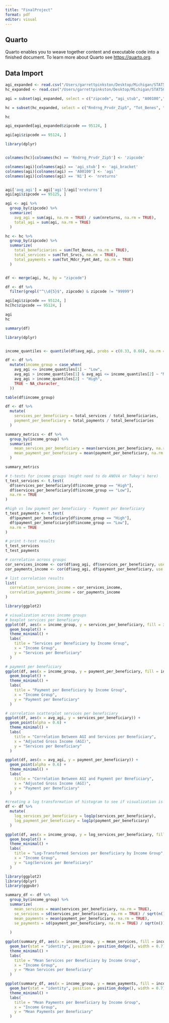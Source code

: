 ```yaml
---
title: "FinalProject"
format: pdf
editor: visual
---
```


## Quarto

Quarto enables you to weave together content and executable code into a finished document. To learn more about Quarto see <https://quarto.org>.

## Data Import

```r
agi_expanded <- read.csv("/Users/garrettpinkston/Desktop/Michigan/STAT506/Final/Data/20zpallagi (1).csv")
hc_expanded <- read.csv("/Users/garrettpinkston/Desktop/Michigan/STAT506/Final/Data/MUP_PHY_R24_P07_V10_D22_Prov.csv")

```




```r
agi = subset(agi_expanded, select = c("zipcode", "agi_stub", "A00100","N1"))

hc = subset(hc_expanded, select = c("Rndrng_Prvdr_Zip5", "Tot_Benes", "Tot_Srvcs", "Tot_Mdcr_Pymt_Amt"))
```


```r
hc
```

```r
agi_expanded[agi_expanded$zipcode == 95124, ]

agi[agi$zipcode == 95124, ]

```

```r
library(dplyr)


colnames(hc)[colnames(hc) == 'Rndrng_Prvdr_Zip5'] <- 'zipcode'

colnames(agi)[colnames(agi) == 'agi_stub'] <- 'agi_bracket'
colnames(agi)[colnames(agi) == 'A00100'] <- 'agi'
colnames(agi)[colnames(agi) == 'N1'] <- 'nreturns'


agi['avg_agi'] = agi['agi']/agi['nreturns']
agi[agi$zipcode == 95125, ]


```

```r

agi <- agi %>%
  group_by(zipcode) %>%
  summarize(
    avg_agi = sum(agi, na.rm = TRUE) / sum(nreturns, na.rm = TRUE), 
    total_agi = sum(agi, na.rm = TRUE)
  )

hc <- hc %>%
  group_by(zipcode) %>%
  summarize(
    total_beneficiaries = sum(Tot_Benes, na.rm = TRUE),
    total_services = sum(Tot_Srvcs, na.rm = TRUE),
    total_payments = sum(Tot_Mdcr_Pymt_Amt, na.rm = TRUE)
  )


df <- merge(agi, hc, by = "zipcode")

df <- df %>%
  filter(grepl("^\\d{5}$", zipcode) & zipcode != "99999")
```

```r
agi[agi$zipcode == 95124, ]
hc[hc$zipcode == 95124, ]

agi
hc

summary(df)
```

```r
library(dplyr)


income_quantiles <- quantile(df$avg_agi, probs = c(0.33, 0.66), na.rm = TRUE)

df <- df %>%
  mutate(income_group = case_when(
    avg_agi <= income_quantiles[1] ~ "Low",
    avg_agi > income_quantiles[1] & avg_agi <= income_quantiles[2] ~ "Middle",
    avg_agi > income_quantiles[2] ~ "High",
    TRUE ~ NA_character_
  ))

table(df$income_group)

df <- df %>%
  mutate(
    services_per_beneficiary = total_services / total_beneficiaries,
    payment_per_beneficiary = total_payments / total_beneficiaries
  )

summary_metrics <- df %>%
  group_by(income_group) %>%
  summarize(
    mean_services_per_beneficiary = mean(services_per_beneficiary, na.rm = TRUE),
    mean_payment_per_beneficiary = mean(payment_per_beneficiary, na.rm = TRUE)
  )

summary_metrics
```

```r
# t-tests for income groups (might need to do ANOVA or Tukey's here)
t_test_services <- t.test(
  df$services_per_beneficiary[df$income_group == "High"],
  df$services_per_beneficiary[df$income_group == "Low"],
  na.rm = TRUE
)

#high vs low payment per beneficiary - Payment per Beneficiary
t_test_payments <- t.test(
  df$payment_per_beneficiary[df$income_group == "High"],
  df$payment_per_beneficiary[df$income_group == "Low"],
  na.rm = TRUE
)

# print t-test results
t_test_services
t_test_payments

# correlation across groups
cor_services_income <- cor(df$avg_agi, df$services_per_beneficiary, use = "complete.obs")
cor_payments_income <- cor(df$avg_agi, df$payment_per_beneficiary, use = "complete.obs")

# list correlation results
list(
  correlation_services_income = cor_services_income,
  correlation_payments_income = cor_payments_income
)

```

```r
library(ggplot2)

# visualization across income groups
# boxplot services per beneficary
ggplot(df, aes(x = income_group, y = services_per_beneficiary, fill = income_group)) +
  geom_boxplot() +
  theme_minimal() +
  labs(
    title = "Services per Beneficiary by Income Group",
    x = "Income Group",
    y = "Services per Beneficiary"
  )

# payment per beneficiary
ggplot(df, aes(x = income_group, y = payment_per_beneficiary, fill = income_group)) +
  geom_boxplot() +
  theme_minimal() +
  labs(
    title = "Payment per Beneficiary by Income Group",
    x = "Income Group",
    y = "Payment per Beneficiary"
  )

# correlation scatterplot services per beneficiary
ggplot(df, aes(x = avg_agi, y = services_per_beneficiary)) +
  geom_point(alpha = 0.6) +
  theme_minimal() +
  labs(
    title = "Correlation Between AGI and Services per Beneficiary",
    x = "Adjusted Gross Income (AGI)",
    y = "Services per Beneficiary"
  )

ggplot(df, aes(x = avg_agi, y = payment_per_beneficiary)) +
  geom_point(alpha = 0.6) +
  theme_minimal() +
  labs(
    title = "Correlation Between AGI and Payment per Beneficiary",
    x = "Adjusted Gross Income (AGI)",
    y = "Payment per Beneficiary"
  )

```


```r

#creating a log transformation of histogram to see if visualization is better
df <- df %>%
  mutate(
    log_services_per_beneficiary = log1p(services_per_beneficiary),
    log_payment_per_beneficiary = log1p(payment_per_beneficiary)
  )

ggplot(df, aes(x = income_group, y = log_services_per_beneficiary, fill = income_group)) +
  geom_boxplot() +
  theme_minimal() +
  labs(
    title = "Log-Transformed Services per Beneficiary by Income Group",
    x = "Income Group",
    y = "Log(Services per Beneficiary)"
  )
```

```r
library(ggplot2)
library(dplyr)
library(ggpubr)

summary_df <- df %>%
  group_by(income_group) %>%
  summarize(
    mean_services = mean(services_per_beneficiary, na.rm = TRUE),
    se_services = sd(services_per_beneficiary, na.rm = TRUE) / sqrt(n()),
    mean_payments = mean(payment_per_beneficiary, na.rm = TRUE),
    se_payments = sd(payment_per_beneficiary, na.rm = TRUE) / sqrt(n())
    
  )

ggplot(summary_df, aes(x = income_group, y = mean_services, fill = income_group)) +
  geom_bar(stat = "identity", position = position_dodge(), width = 0.7) +
  theme_minimal() +
  labs(
    title = "Mean Services per Beneficiary by Income Group",
    x = "Income Group",
    y = "Mean Services per Beneficiary"
  )

ggplot(summary_df, aes(x = income_group, y = mean_payments, fill = income_group)) +
  geom_bar(stat = "identity", position = position_dodge(), width = 0.7) +
  theme_minimal() +
  labs(
    title = "Mean Payments per Beneficiary by Income Group",
    x = "Income Group",
    y = "Mean Payments per Beneficiary"
  )

```